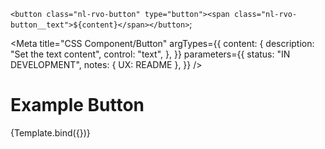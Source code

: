<!--
@license EUPL-1.2
Copyright (c) 2021 Community for NL Design System
-->


  `<button class="nl-rvo-button" type="button"><span class="nl-rvo-button__text">${content}</span></button>`;

<Meta
  title="CSS Component/Button"
  argTypes={{
    content: {
      description: "Set the text content",
      control: "text",
    },
  }}
  parameters={{
    status: "IN DEVELOPMENT",
    notes: { UX: README },
  }}
/>

# Example Button

<Canvas>
  <Story name="Button" args={{ content: "Press me!" }}>
    {Template.bind({})}
  </Story>
</Canvas>

<ArgsTable story="Button" />
